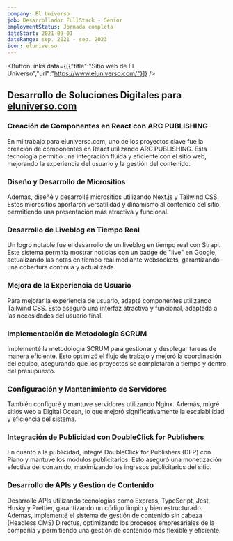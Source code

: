 ```yaml
---
company: El Universo
job: Desarrollador FullStack - Senior
employmentStatus: Jornada completa
dateStart: 2021-09-01
dateRange: sep. 2021 - sep. 2023
icon: eluniverso
---
```

<ButtonLinks data={[{"title":"Sitio web de El Universo","url":"https://www.eluniverso.com/"}]} />

## Desarrollo de Soluciones Digitales para [eluniverso.com](https://eluniverso.com)

### Creación de Componentes en React con ARC PUBLISHING

En mi trabajo para eluniverso.com, uno de los proyectos clave fue la creación de componentes en React utilizando ARC PUBLISHING. Esta tecnología permitió una integración fluida y eficiente con el sitio web, mejorando la experiencia del usuario y la gestión del contenido.

### Diseño y Desarrollo de Micrositios

Además, diseñé y desarrollé micrositios utilizando Next.js y Tailwind CSS. Estos micrositios aportaron versatilidad y dinamismo al contenido del sitio, permitiendo una presentación más atractiva y funcional.

### Desarrollo de Liveblog en Tiempo Real

Un logro notable fue el desarrollo de un liveblog en tiempo real con Strapi. Este sistema permitía mostrar noticias con un badge de "live" en Google, actualizando las notas en tiempo real mediante websockets, garantizando una cobertura continua y actualizada.

<ImagePost url="/images/experiences/badge.jpg" alt="Badge en vivo" />

### Mejora de la Experiencia de Usuario

Para mejorar la experiencia de usuario, adapté componentes utilizando Tailwind CSS. Esto aseguró una interfaz atractiva y funcional, adaptada a las necesidades del usuario final.

### Implementación de Metodología SCRUM

Implementé la metodología SCRUM para gestionar y desplegar tareas de manera eficiente. Esto optimizó el flujo de trabajo y mejoró la coordinación del equipo, asegurando que los proyectos se completaran a tiempo y dentro del presupuesto.

### Configuración y Mantenimiento de Servidores

También configuré y mantuve servidores utilizando Nginx. Además, migré sitios web a Digital Ocean, lo que mejoró significativamente la escalabilidad y eficiencia del sistema.

### Integración de Publicidad con DoubleClick for Publishers

En cuanto a la publicidad, integré DoubleClick for Publishers (DFP) con Piano y mantuve los módulos publicitarios. Esto aseguró una monetización efectiva del contenido, maximizando los ingresos publicitarios del sitio.

### Desarrollo de APIs y Gestión de Contenido

Desarrollé APIs utilizando tecnologías como Express, TypeScript, Jest, Husky y Prettier, garantizando un código limpio y bien estructurado. Además, implementé el sistema de gestión de contenido sin cabeza (Headless CMS) Directus, optimizando los procesos empresariales de la compañía y permitiendo una gestión de contenido más flexible y eficiente.
